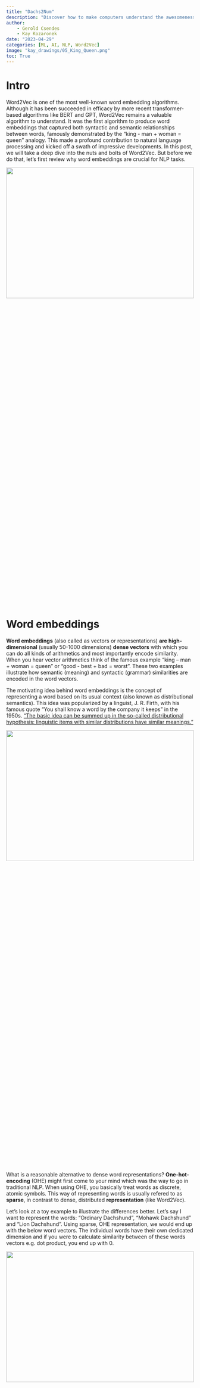 ```yaml
---
title: "Dachs2Num"
description: "Discover how to make computers understand the awesomeness of dachshunds. An explainer of Word2Vec."
author: 
    - Gerold Csendes
    - Kay Kozaronek
date: "2023-04-29"
categories: [ML, AI, NLP, Word2Vec]
image: "kay_drawings/05_King_Queen.png"
toc: True
---
```



# Intro

Word2Vec is one of the most well-known word embedding algorithms. Although it has been succeeded in efficacy by more recent transformer-based algorithms like BERT and GPT, Word2Vec remains a valuable algorithm to understand. It was the first algorithm to produce word embeddings that captured both syntactic and semantic relationships between words, famously demonstrated by the "king - man + woman = queen" analogy. This made a profound contribution to natural language processing and kicked off a swath of impressive developments. In this post, we will take a deep dive into the nuts and bolts of Word2Vec. But before we do that, let's first review why word embeddings are crucial for NLP tasks.

<p>        
    <img src="kay_drawings/00_Highlights_NLP.png"
        width="100%" height="30%">
</p>


# Word embeddings  

**Word embeddings** (also called as vectors or representations) **are high-dimensional** (usually 50-1000 dimensions) **dense vectors** with which you can do all kinds of arithmetics and most importantly encode similarity. When you hear vector arithmetics think of the famous example "king – man + woman = queen" or "good - best + bad = worst". These two examples illustrate how semantic (meaning) and syntactic (grammar) similarities are encoded in the word vectors. 

The motivating idea behind word embeddings is the concept of representing a word based on its usual context (also known as  distributional semantics). This idea was popularized by a linguist, J. R. Firth, with his famous quote "You shall know a word by the company it keeps" in the 1950s. ["The basic idea can be summed up in the so-called distributional hypothesis: linguistic items with similar distributions have similar meanings."](https://en.wikipedia.org/wiki/Distributional_semantics) 

<p>
    <img src="kay_drawings/05_King_Queen.png"
    width="100%" height="30%">
</p>


What is a reasonable alternative to dense word representations? **One-hot-encoding** (OHE) might first come to your mind which was the way to go in traditional NLP. When using OHE, you basically treat words as discrete, atomic symbols. This way of representing words is usually refered to as **sparse**, in contrast to dense, distributed  **representation** (like Word2Vec).

Let's look at a toy example to illustrate the differences better. Let's say I want to represent the words: "Ordinary Dachshund", "Mohawk Dachshund" and "Lion Dachshund". Using sparse, OHE representation, we would end up with the below word vectors. The individual words have their own dedicated dimension and if you were to calculate similarity between of these words vectors e.g. dot product, you end up with 0.

<p>
    <img src="kay_drawings/01_Onehot_Encoding.PNG"
    width="100%" height="30%">
</p>

Let's see how we could represent these words in a dense way. How about we define 2 dimensions that are suitable to capture the meaning of these words to some extent. I think the body size (x-axis) and the amount of fur (y-axis) are good candidates for our goal. Below you can see my estimation of the word vectors. 


<p>
    <img src="kay_drawings/02_Dense_Encoding.PNG"
    width="100%" height="30%">
</p>


Here is how the word vectors compare to each other. For the dense representation, distributed, representation only 2 dimensions are used in contrast to the 3 dimensions using sparse, OHE representation. In my opinion, this toy example illustrates how dense vectors capture meaning. Using the very simple distance metric, the taxicab distance (also known as L1 and Manhattan distance), we can clearly see that an "Ordinary Dachshund" is more similar to "Mohawk Dachshund" than to a "Lion Dachshund" because the distance between the two is smaller. Using sparse representation, you would be not able to calculate different degrees of similarity. All sparse vectors would have 0 similarity because the vectors are orthogonal to each other. 


<p>
    <img src="kay_drawings/03_Dense_vs_OneHot.PNG"
    width="100%" height="30%">
</p>



NOTE: though in this toy example, the dimensions of the dense vectors have a direct interpretation (body and fur size), this is not the case in a real application. There are papers attempting to interpret word vector dimensions in one way or another. For example, in [7] they attempted to extract the 'gender' dimension (and debias the word vectors, more about this in section 'Other Notes')


Back to the question of why we care about (good) word embeddings. We can not only decrease the dimensionality of the representation which may have a desirable regularization effect but we can do it in a way that let's us compare them and calculate similarities. This way of encoding information seems a lot mor informative than the sparse one! 

Intuitively, it just makes sense that any downstream application (chatbots, named entity recognition, text summarization) would prefer making use of this information. Isn't this fascinating? We have assessed the importance of word vectors, now let's say how to make one!


# The Word2Vec algorithm 

In summary, Word2Vec beat all previous benchmarks and managed to cut down the on training time vastly which allowed the authors to train on a larger corpus than it was possible before. They used the Google News, a Google proprietary, dataset which contains ca. 6B tokens and has a vocabulary size of 3M. For reference, the Oxford English Dictionary contains over 600,000 words and Phrases [4]. What comes to my surprise is that only a few epochs are needed to train the model. In the paper they used 1-3 epochs. Probably this is enough because the 6B token long dataset containts ca. 6B samples which is quite a number. _FUN FACT: Word2Vec was originally implemented on CPUs. It was 2013 and GPUs were already on their way revolutionizing AI but still a year after the seminal paper of Krizhevsky et. al. I guess there were strong reasons why they did all this on CPUs._ At this point, I think it is important to note that Word2Vec was first introduced in [1] and then further developed in [2].

To put it in a sentence:

> Word2Vec is an unsupervised pre-training algorithm that utilizes neural networks to produce word embeddings from a vast corpus of text data, which can be leveraged as input features for a wide range of natural language processing tasks.

<p>
    <img src="kay_drawings/06_Soup.PNG"
    width="100%" height="30%">
</p>

This is quite a dense description which is worth elaborating in more detail. 

- It is important to highlight that Word2Vec is an **NN-based** algorithm because around the time of its publication there were other, non-NN-based algorithms like count-based methods e.g. co-occurence matrix factorization methods and GloVe [9]. 
- It is a **pre-training** algorithm because its resulting word embeddings is mostly used for downstream NLP tasks where these embeddings are either frozen or jointly optimzied in the downstream task. 
- It is also **unsupervised** which means that no human supervision like labels are being used during training. The supervision comes from the data itself i.e. how words follow each other. 

The success of Word2Vec was based on multiple innovations: 

1. Two new training algorithms:
    - Continous Bag-Of-Word (CBOW)
    - Skip-Gram
2. Two tricks optimizing computational efficiency
    - Negative Sampling
    - Hierarchical Softmax
    
Here, I am using a somewhat sloppy description because strictly speaking Negative Sampling and Hierarchical Softmax are also part of the training algorithm. I just refer to them as "computational tricks" because, to me, they do not really deal with high-level concepts like how to relate context to a specific (center) word but more about the nuanced implementation details of the loss function. As this post progresses this taxonomy will hopefully make sense.

First, let's review the easier of the two training algorithms, CBOW.


## Continous Bag-of-Words (CBOW)

In both CBOW and Skip-Gram, we differentiate between center and context words. The context words around the center word are limited by a context window, which was exactly 4 in the paper. This means that there are 4 context words preceeding (history) and 4 (future) following the center word. The choice of this parameter was not explained in the paper and one might actually want to tune it. 

Let's look at a specific example but instead of using 4, let's use a context window of 2 words. Here, the center Word "ChatGPT" is surrounded by the context words "GPT-4", "outperforms", "in", "general".

<p>
    <img src="kay_drawings/04_Example_Sentence.PNG"
    width="100%" height="30%">
</p>


**The difference between CBOW and Skip-Gram is what we actually want to predict.** While CBOW uses the context words to predict the center word, Skip-Gram does the opposite and predicts the context words from the center word.


<p>
    <img src="kay_drawings/07_CBOW_SkipGram.PNG"
    width="100%" height="30%">
</p>


By now, we have a good high-level overview of Word2Vec. It is time to move to the technical implementation of CBOW. We will first look at the trainable weight matrices and an illustrative forward and backward pass. Later, we will interpret the more math-heavy part, the loss function.




### Illustrated Forward and Backward Pass
There are 2 trainable weight matrices: the input and output matrix. 

- N denotes the number of embedding dimensions, 
- V the vocabulary size. 
 
N is usually 50-300 and V in the Google News Dataset, as mentioned before, 3M. 

The input weight matrix is tasked with generating the input embedding for the task, while the output matrix will produce the predictions i.e. probability distribution over the entire vocabulary. This will make more sense in a bit. For now what is crucial to understand, is that each token has an embedding in the input word matrix. This will be its context embedding. Additionally each token has an embedding in the output word matrix which is its center embedding. In other words, each word has 2 embeddings. The tokens in the Vocabulary need to be mapped to indices, so we can look up their embeddings in the input or output matrices using indexing. 

*FUN FACT: Zyzzyva is an actual word and refers to a type of weevils. I looked up on Google what is the last item in English dictionaries.*

<p>
    <img src="kay_drawings/08_matrices.PNG"
    width="100%" height="30%">
</p>


Let's put all we know together by illustrating the forward and backward pass! Below, we use the same example of center and context words. 

1. Using the token-index mapping, we look up the indices of the center and context words.
2. The 4 context words are taken from the input matrix and stacked horizontally.
3. To get the average context, we take the row-wise average of the context word embeddings. 
4. Using the output (center) matrix, we calculate the dot product between each word in the vocabulary and the averaged context embedding. This is a matrix-vector multiplication. In the resulting score vector each item refers to the similarity (dot product) between the average context and the words in the vocabulary. 
5. To get a probability distribution over the vocabulary, we apply softmax normalization. 
6. The y_true vector will be OHE where the single non-zero element is at the index of the center word. 
7. Finally, we apply Cross-Entropy loss and apply backprop to calculate the gradients.

<p>
    <img src="kay_drawings/09_Word2Vec.PNG"
    width="100%" height="30%">
</p>


### Objective Function Explained

Now that we have a better understanding of the forward and backward pass of CBOW, let's look into the math part. Actually, the math of the "vanilla" Word2Vec is not too convoluted, we just need to dissect the objective function. Quick disclaimer: you won't find these functions in the original paper. Here, I am making use of [2] and [3] but I make an effort at simplyfying the notation and provide a more detailed explanation.

Our goal is to **maximize the data likelihood** i.e. to maximize the probability of a center word $w_{t-1}$ conditioned on the context words in context window of c $w_{t-c}, \dots, w_{t-1}, w_{t+1}, \dots, w_{t+c}$, a given parameter set of $\theta$ which is the context and center embedding matrices. T denotes the tokens of the dataset i.e. all the words in the dataset.

$$
\text{Likelihood} = L(\theta) =  \prod_{t=1}^{T} P(w_t | w_{t-c}, \dots, w_{t-1}, w_{t+1}, \dots, w_{t+c}; \theta) 
$$ 

How do we calculate $P(w_t | w_{t-c}, \dots, w_{t-1}, w_{t+1}, \dots, w_{t+c})$? We are yet to inject the word embeddings into these functions because now they refer to words. In section "Illustrated Forward and Backward Pass", we said that each word has a corresponding context (input) and center (output) word vector. Let's denote  the context word matrix as $K \in \mathbb{R}^{n \times |V|}$ where $k_{i}$ refers to the i-th column of K meaning the context embedding of word at index i. The center word matrix is denoted by $ U \in \mathbb{R}^{|V| \times n}$ where center word embeddings are stacked row-wise. Similarly, $u_{i}$ refers to the i-th row of U indicating the center embedding of word at index i.

Let's now write up how to express $P(w_t | w_{t-c}, \dots, w_{t-1}, w_{t+1}, \dots, w_{t+c})$ using the contex and center word embeddings and then explain it in more detail. Below $u_{t}$ refers to the context embedding of the context word at position t. $\bar{k_{c}}$ refers to the average context embedding of the context words. By taking the dot product between these two, we get a similarity metric (an unnormalized one) between the center word and the average context. The higher the dot-product the more similar the vectors are i.e. the vectors point to a similar direction. By calculating the dot product between all center word embedding and the average context embedding in the vocabulary (the denominator) and applying softmax, we get a probability distribution over the entire vocabulary.

$$P(w_t | w_{t-c}, \dots, w_{t-1}, w_{t+1}, \dots, w_{t+c}) = \frac{exp(u_{t}\bar{k_{c}})}{\sum_{w=1}^{V}exp(u_{w}\bar{k_{c}})}$$

In machine learning, it is easier to work with the dual problem of maximizing likelihood which is minimizing the negative log likelihood. Using this trick makes the optimization easier. If you want to know why, I recommend you reading this [thread](https://stats.stackexchange.com/questions/174481/why-to-optimize-max-log-probability-instead-of-probability). Take the log of the product term results in the summation of logs. By convention, we optimize for the average log-likelihood, hence taking $\frac{1}{T}$.

$$
\begin{align*}
J(\theta) & = -\frac{1}{T} \log L(\theta) \\
& = -\frac{1}{T} \sum_{t=1}^{T} \log P(w_t | w_{t-c}, \dots, w_{t-1}, w_{t+1}, \dots, w_{t+c}; \theta)
\end{align*}
$$

Okay, so now we got a probability distribution over the entire vocabulary which is the prediction of the model but how do we relate this to the ground truth? The cost function does not (yet) include the `y_true` term though we use it for the cross-entropy loss calculation in the forward pass chart! I just left out this part from the cost function definition to not to make the formula too difficult to understand. The correct loss function for a given sample (a center word and its context) J is:

$$J = -\sum_{w=1}^{V} y_{w}log(\hat{y}_{w})$$ 

where

$$\hat{y} = \frac{exp(u_{t}\bar{k_{c}})}{\sum_{w=1}^{V}exp(u_{w}\bar{k_{c}})}$$

Since the target, `y` vector is OHE, J reduces to where the `i` index refers to the target element of the target vector e.g. the index of "ChatGPT" as in the example:

$$J = -y_{i}log(\hat{y_{i}})$$

If you feel like you can extend the formula to contain all training samples of the dataset but this is pretty much all about the CBOW version of Word2Vec except one last thing. In the next section, we will review the training algorithm again and point out its computation complexity and the methods Negative Sampling and Hierarchical Softmas that serve as remedies ot this issue.

## Skip-Gram

Skip-Gram flips the role of the context and center words. Here, the center word is used as input to predict the context (output) words. The forward and backward pass are illustrated below in a similar fashion as for CBOW. Observe the differences between the two architectures. Here, the input matrix is the one containing the center word embeddings, the output contains the context ones. We use the center word representation as input to calcute scores for the context outputs. Just like in CBOW, we make a softmax prediction over the entire vocabulary but  we contrast these predictions against the multiple target context words which is indicated by the grey box on the right. In this example, we predict the 4 context words from the center.

<p>
    <img src="kay_drawings/10_SkipGram.PNG"
    width="100%" height="30%">
</p>

For ease of notation, only a single sample's training objective will be detailed. Let's first start with the likelihood function again. Here, **we aim to maximize the probability of context words conditioned on the center word**. If we denote context lenght with c, there are 2c context words of which probabilities we aim to maximize (c history and c future context words). 

$$\text{Likelihood}=L(\theta) =\prod_{j=1}^{2c}P(w_{j} \mid w_t; \theta)$$

It is important to note that the formula implies that we make a **strong conditional independence assumption**.  Given a center word, all output words are completely independent (hence you can simply multiply the probabilities). This is definitely not true. Just think of simple grammar. If you have a noun center word followed by a verb context, then the upcoming context is quite unlikely to be a verb again. To give you an example, if you have the word `Chelsea` (a famous football club and also a district in London) as the center followed be `played` context then the next context is less likely to be a verb like `jump` and more likely to be an adjective like `marvelously `. Seeing this example you may even give semantical arguments why the conditional independence does not hold like nouns more related to football e.g. `game` is more likely to come up than academics related nouns e.g. `conference.` Nonetheless, Skip-Gram manages to work well in practice, thus we may be okay with this. By the way, it is the very same assumption that the [Naive Bayes Classifier](https://en.wikipedia.org/wiki/Naive_Bayes_classifier) model makes. This naive assumption lets us to break out probabilities so we don't have to deal with figuring out the joint distributions.

**[NOTE] I think an elaboration of this point may be useful**

The softmax is used again to get the probability distribution over the vocabulary. Below $k_{t}$ refers to the center word embedding while $u_{c}$ to the context word embedding. This is the opposite of what we have seen in CBOW.

$$P(w_{j} \mid w_t) = \frac{\exp(u_{j}k_{t})}{\sum_{w=1}^{V}\exp(u_{w}k_{t})}$$

If you take the negative log-likelihood for a single context word, given a center:

$$
\begin{align*}
J & = -\log P(w_{j} \mid w_t) \\
& = -\log\frac{\exp(u_{j}k_{t})}{\sum_{w=1}^{V}\exp(u_{w}k_{t})} \\
& = -\left[\log \exp(u_{j}k_{t}) - \log\sum_{w=1}^{V}\exp(u_{w}k_{t})\right] \\
& = -\left[u_{j}k_{t} -  \log\sum_{w=1}^{V}\exp(u_{w}k_{t})\right]
\end{align*}
$$

Expanding it to all context words:

$$ J = -\sum_{j=1}^{2m}\left[{u_{j}}{k_t} -log\sum_{w=1}^{V}\exp(u_{w}k_{t})\right]$$

By now, we have grokked the two versions of the Word2Vec algorithms. One detail is still missing though. As it was pointed out, **each word has context and one center embedding. How to make one of them? Just simply average them!**  Next, let's review some practical limitations and their remedies.

## Expensive Softmax and Alternatives

Note that in the softmax normalization, we normalize over the entire vocabulary which is huge. Its comoutational complexity is linear, $\mathcal{O}(n)$. In the case of Google News dataset it is ca. 6M tokens! Even if you have optimized, vectorized implementation of the softmax calculation, it would take very long to calculate the softmax for each sample in the dataset. As mentioned before, the 2 other innovations of Word2Vec, **Hierarchical Softmax and Negative Sampling** aim at this computational issue. To limit the scope of this blog post, we will only elaborate on Negative Sampling. While Negative sampling is a more straightforward concept and computationally more efficient, the results of Hierarchical Softmax are not better.
 
At this point I want to point out a little confusion on my part. Though in the first [1] paper, the authors introduced both Skip-Gram and CBOW, in the second they only proceeded with Skip-Gram without any explanation. At least I could not find any. The results in the first paper did not suggest any superiority of Skip-Gram. If you understand this decision, please let me know! :) Anyway, I will proceed in the same way as the authors did and use Skip-Gram accordingly.

### Negative Sampling

The idea of negative sampling, which was actually introduced in the second Word2Vec paper [2], is simple: instead of contrasting a given center and context word embedding pair against the entire vocabulary, why don't we just contrast it against noise? In other words, what we aim here is to assess the probability that the center and context words came from the data. The trick is that we ingest negative (or fake if you like) context words so that we expect the model to tell these apart. If I have the center `OpenAI` and `chatGPT` as context, I want to assign high probability to this pair but low to a random pair like `OpenAI` and `dachshund` or  `OpenAI` and `daisy`. We use k such negative samples for each positive one. The authors recommend 2-5 negative samples for bigger while 5-20 in smaller datasets. The likelihood function is given as below. $w_{t}$ denotes the center, $w_{j}$ the context word. The tilde marks the negative context sample.

$$
\begin{align*}
\text{Likelihood} & = P(D=1| w_{j}, w_{t}) \prod_{i=1}^{K}P(D = 0| \tilde{w_{j_i}}, w_{t}) \\
& =  P(D=1) \prod_{i=1}^{K}(1 - P(D = 1 | \tilde{w_{j_i}}, w_{t}))
\end{align*}
$$

Word2Vec uses the sigmoid function to model probability and for similarity we again use the dot product. Recall that $k_{t}$ refers to the center word embedding while $u_{j}$ to the context word embedding
$$
\begin{align*}
\text{Likelihood} & = \frac{1}{1 + \exp(-u_{j} k_{t})} \prod_{i=1}^{K} \left(1 - \frac{1}{1 + \exp(-u_{j_i} k_{t})}\right) \\
& =  \frac{1}{1 + \exp(-u_{j} k_{t})} \prod_{i=1}^{K} \frac{1}{1 + \exp(u_{j_i} k_{t})}
\end{align*}
$$

Again, taking the negative log likelihood (NLL) as traning objective:

$$J = - log  \frac{1}{1 + exp(-u_{j} k_{t})} - \sum_{i=1}^{K} log \frac{1}{1 + exp(u_{j_i} k_{t})}$$

It seems that we have a loss function so we are all set! Almost... We still need to figure out **how to draw negative samples** i.e. define $P(\tilde{w_{j_i}})$. One might think of using a uniform distribution but that does not take into account word frequencies that we may want to take into consideration. The authors recommend using a scaled version of the unigram distribution $U(w)$ (model based on word frequencies). They found empirically that the unigram distribution raised to the power of 3/4 $U(w)^{3/4}$ works best. To build some intuition why this may be a particularly useful setting, let's look at the below table of example. We have a 3 words, one is very frequent (at), another less frequent (cinema) and an infrequent one (dachshund). If we raise their relative frequencies to 3/4, then relatively, the infrequent dachshund gets 3x more frequent, cinema 1.7 while at only 1.5. You can see that by using this scaled version of unigram distribution for negative sampling, we increase the probability of drawing less frequent words on the expense of more frequent ones. This intuitively makes sense because without this, we may be drawing too similar negative samples e.g. "the, it" which does not seem to be noise, against we want to contrast the word embeddings.

| Word        | Relative frequency - $f(x)$ | Re-scaled relative frequency - $f(x)^{3/4}$ 
| ----- | -------    | ----------
| at      | 0.3               | 0.45
| cinema   | 0.1               | 0.17
| ...         | ...                | ...
| dachshund         | 0.01                | 0.03

## Subsampling of frequent words

Another trick that Word2Vec applies to put less emphasis on frequent words is subsampling. The authors argue that words like “in”, “the”, and “a” occur hundreds of millions of times in a large corpus of text. The co-occurence of these words arguably does not provide any useful information with other words e.g. "Paris". However, the co-occurrence of other words e.g. "Paris" and "France" has immense useful information. Thus, it seems plausible to subsample the frequent words which speeds up training by skipping a share of the frequent word samples. Below, $P(x)$ denotes the probability of x being skippend, $f(x)$  the frequency of the word, $t$ is a chosen threshold recommended to be around $10^{-5}$. It is obvious that infrequent words will have very high probability of being picked. Frequent words are more likely to be skipped but this may be offset by a higher choice of $t$ hyperparameter.

$$ P(x) = 1 -  \sqrt{\frac{t}{f(x)}}$$

## Other notes 

Though this has been quite an in-depth Word2Vec explainer, there is still a lot more to explore within and beyond the scope of Word2vec. I am going to just share a few more things in an unstructured way. You may decide to explore any of these in more detail.

### Hyperparameters
Throughout the post, I tried to point out the recommended range of hyperparameters. [8] provides further comments and tips by the authors. 

Recommended HPs:
- Embedding size: 50-300
- Context size: 5-10
- Algorithm: Skip-gram/ CBOW
- #negative samples: 2-5 (if dataset big enough) if using Negative Sampling and not Hierarchical Softmax
- Epochs: 1-3
- Subsampling threshold $t$: ca. $10^{-5}$

The paper does not touch upon what optimizer to use but one might benefit from using an adaptive one like Adam. This might make sense because we may want to apply larger updates to less frequent words.

### Dataset
The quality of the dataset is maybe more important than the specific HP settings we choose. The paper used the proprietary Google News dataset but there are now much bigger datasets! Just look at how GloVe [8] benefits from larger and better datasets.

<p>
    <img src="kay_drawings/glove_perf.PNG"
    width="100%" height="30%">
</p>

### Evaluation
Evaluating word vectors is an interesting task. There are 2 ways to do this: 1) intrinsic and 2) extrinsic. In intrinsic evaluation, typically, we do some kind of arithmetic of word embeddings and contrast it to our expectations. There are word similarity and analogy datasets that have been curated by humans. The authors open-sourced their own datasets for intrinsic evaluation: [link](https://github.com/nicholas-leonard/word2vec/blob/master/questions-words.txt). It contains semantic and syntactic analogies like "Athens-Greece+Madrid=Spain" and "occasional-occasionally+amazing=amazingly" In extrinsic evaluation, we see how the word embeddings influence the performance of downstream applications where these are used as inputs. Note, that the latter is less sterile because we not only expect "good" word embeddings but also a good interaction between them and the downstream-specific application algorithm.

### Bias
Since Word2Vec is trained on large corpus of data, it will be exposed of all the biases that surround us. Just think about how more often it will see male references to politicians or engineers and much less for kingergarten teacher or nurse. This begs loads of ethical questions and for solutions. This is a very important topic and I might devote more time to explore it more in a follow-up post. For now, you can take a look at [10] for more details or the "Bias and overgeneralization" part of [11].

## Acknowledgement

I have made extensive use of the two Word2Vec explainers [1], [5] and the Stanford CS224N notes [3]. I have also used chatGPT to correct my English and generally make the text more comprehensible.

# References

[1] [Efficient Estimation of Word Representations inVector Space](https://arxiv.org/abs/1301.3781)

[2] [Distributed representations of words and phrases and their compositionality](https://arxiv.org/abs/1310.4546)

[3] [word2vec Parameter Learning Explained](https://arxiv.org/abs/1411.2738)

[4] [word2vec Explained: Deriving Mikolov et al.’s Negative-Sampling Word-Embedding Method](https://arxiv.org/pdf/1402.3722v1.pdf)

[5] [Stanford NLP CS224N](https://web.stanford.edu/class/cs224n/)

[6] ChatGPT

[7] [Man is to Computer Programmer as Woman is to Homemaker? Debiasing Word Embeddings](https://proceedings.neurips.cc/paper_files/paper/2016/file/a486cd07e4ac3d270571622f4f316ec5-Paper.pdf)

[8] [Initial Word2Vec software release](https://code.google.com/archive/p/word2vec/) 

[9] [GloVe: Global Vectors for Word Representation](https://nlp.stanford.edu/pubs/glove.pdf)

[10] [Text Embedding Models Contain Bias. Here's Why That Matters.](https://developers.googleblog.com/2018/04/text-embedding-models-contain-bias.html)

[11] [Multimodal neurons in artificial neural networks](https://openai.com/research/multimodal-neurons)